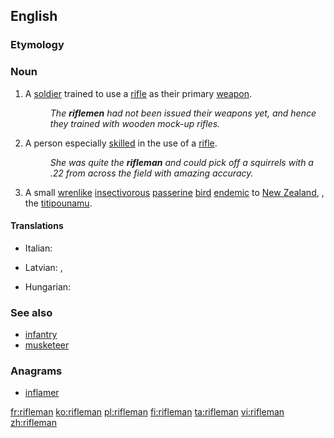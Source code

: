 ==English==

===Etymology===
{{suffix|rifle|man}}

===Noun===
{{wikipedia}}
{{en-noun|riflemen}}

# A [[soldier]] trained to use a [[rifle]] as their primary [[weapon]].
#:''The '''riflemen''' had not been issued their weapons yet, and hence they trained with wooden mock-up rifles.''
# A person especially [[skilled]] in the use of a [[rifle]].
#:''She was quite the '''rifleman''' and could pick off a squirrels with a .22 from across the field with amazing accuracy.''
# A small [[wrenlike]] [[insectivorous]] [[passerine]] [[bird]] [[endemic]] to [[New Zealand]], {{taxlink|Acanthisitta chloris|species}}, the [[titipounamu]].

====Translations====
{{trans-top|soldier}}
* Italian: {{t+|it|bersagliere|m}}
{{trans-mid}}
* Latvian: {{t|lv|strēlnieks|m}}, {{t|lv|strēlniece|f}}
{{trans-bottom}}

{{trans-top|person skilled in the use of a rifle}}
*Hungarian: {{t+|hu|lövész}}
{{trans-mid}}
{{trans-bottom}}

===See also===
*[[infantry]]
*[[musketeer]]

===Anagrams===
* [[inflamer#English|inflamer]]

[[fr:rifleman]]
[[ko:rifleman]]
[[pl:rifleman]]
[[fi:rifleman]]
[[ta:rifleman]]
[[vi:rifleman]]
[[zh:rifleman]]